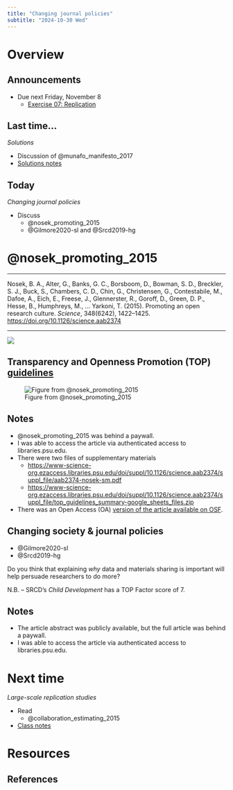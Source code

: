 ```yaml
---
title: "Changing journal policies"
subtitle: "2024-10-30 Wed"
---
```


# Overview

## Announcements

- [Due next Friday, November 8]{.orange_due}
    - [Exercise 07: Replication](../exercises/ex07-replication.qmd)
    
## Last time...

*Solutions*

- Discussion of @munafo_manifesto_2017
- [Solutions notes](wk10-2024-10-28-solutions.qmd#table-1)

## Today

*Changing journal policies*

- Discuss
    - @nosek_promoting_2015
    - @Gilmore2020-sl and @Srcd2019-hg
    
# @nosek_promoting_2015
    
---

Nosek, B. A., Alter, G., Banks, G. C., Borsboom, D., Bowman, S. D., Breckler, S. J., Buck, S., Chambers, C. D., Chin, G., Christensen, G., Contestabile, M., Dafoe, A., Eich, E., Freese, J., Glennerster, R., Goroff, D., Green, D. P., Hesse, B., Humphreys, M., … Yarkoni, T. (2015). Promoting an open research culture. *Science*, 348(6242), 1422–1425. <https://doi.org/10.1126/science.aab2374>

---

![](https://newageleadership.com/wp-content/uploads/2020/11/Culture-eats-strategy-for-breakfast-1.png)

## Transparency and Openness Promotion (TOP) [guidelines](https://cos.io/top){.scrollable}

![Figure from @nosek_promoting_2015](https://www.science.org/cms/10.1126/science.aab2374/asset/2679c1cf-6388-48d7-9268-ca28a95a4d5c/assets/graphic/348_1422_f2.jpeg){.lightbox}

## Notes

- @nosek_promoting_2015 was behind a paywall.
- I was able to access the article via authenticated access to libraries.psu.edu.
- There were two files of supplementary materials
  - <https://www-science-org.ezaccess.libraries.psu.edu/doi/suppl/10.1126/science.aab2374/suppl_file/aab2374-nosek-sm.pdf>
  - <https://www-science-org.ezaccess.libraries.psu.edu/doi/suppl/10.1126/science.aab2374/suppl_file/top_guidelines_summary-google_sheets_files.zip>
- There was an Open Access (OA) [version of the article available on OSF](https://osf.io/vj54c/).

## Changing society & journal policies

- @Gilmore2020-sl
- @Srcd2019-hg

::: {.callout-note}
Do you think that explaining *why* data and materials sharing is important will help persuade researchers to do more?

N.B. -- SRCD's *Child Development* has a TOP Factor score of 7.
:::

## Notes

- The article abstract was publicly available, but the full article was behind a paywall.
- I was able to access the article via authenticated access to libraries.psu.edu.

# Next time

*Large-scale replication studies*

- Read
    - @collaboration_estimating_2015
- [Class notes](wk10-2024-11-01-replication.qmd)

# Resources

## References
